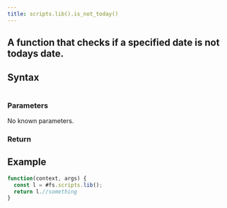 ```yaml
---
title: scripts.lib().is_not_today()
---
```


## A function that checks if a specified date is not todays date.

## Syntax

```js

```

### Parameters

No known parameters.

### Return

## Example

```js
function(context, args) {
  const l = #fs.scripts.lib();
  return l.//something
}
```
